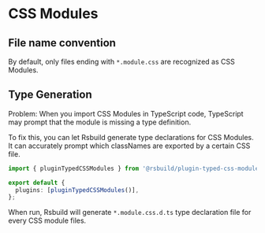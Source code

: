 
# CSS Modules

## File name convention

By default, only files ending with `*.module.css` are recognized as CSS Modules.


## Type Generation

Problem: When you import CSS Modules in TypeScript code, TypeScript may prompt that the module is missing a type definition.

To fix this, you can let Rsbuild generate type declarations for CSS Modules. It can accurately prompt which classNames are exported by a certain CSS file.

<PackageManagerTabs command="install -D @rsbuild/plugin-typed-css-modules" />

```ts title="rsbuild.config.ts"
import { pluginTypedCSSModules } from '@rsbuild/plugin-typed-css-modules';

export default {
  plugins: [pluginTypedCSSModules()],
};
```

When run, Rsbuild will generate `*.module.css.d.ts` type declaration file for every CSS module files.
